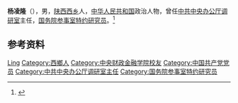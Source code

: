 '''杨凌隆'''（{{bd|1944年|10月|}}），男，[[陕西|陕西]][[西乡县|西乡]]人，[[中华人民共和国|中华人民共和国]]政治人物，曾任[[中共中央办公厅调研室|中共中央办公厅调研室]]主任，[[国务院参事室特约研究员|国务院参事室特约研究员]]。<ref>{{Cite web|title=杨凌隆|url=http://www.sxycwyh.com/ycrw/ztyc/yllsxsdeqycrw.html|accessdate=2020-12-17|work=陕西省英才委员会}}</ref>

== 参考资料 ==
{{reflist}}

{{中国人物小作品}}
{{国务院参事室特约研究员}}

{{Authority control}}
{{DEFAULTSORT:Yang杨}}
[[Category:杨姓|Ling]]
[[Category:西鄉人|Category:西鄉人]]
[[Category:中央财政金融学院校友|Category:中央财政金融学院校友]]
[[Category:中国共产党党员|Category:中国共产党党员]]
[[Category:中共中央办公厅调研室主任|Category:中共中央办公厅调研室主任]]
[[Category:国务院参事室特约研究员|Category:国务院参事室特约研究员]]
